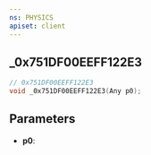 ```yaml
---
ns: PHYSICS
apiset: client
---
```

## _0x751DF00EEFF122E3

```c
// 0x751DF00EEFF122E3
void _0x751DF00EEFF122E3(Any p0);
```


## Parameters
* **p0**: